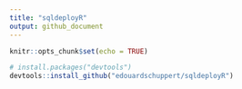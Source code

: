 ```yaml
---
title: "sqldeployR"
output: github_document
---
```


```r
knitr::opts_chunk$set(echo = TRUE)
```

```r
# install.packages("devtools")
devtools::install_github("edouardschuppert/sqldeployR")
```

